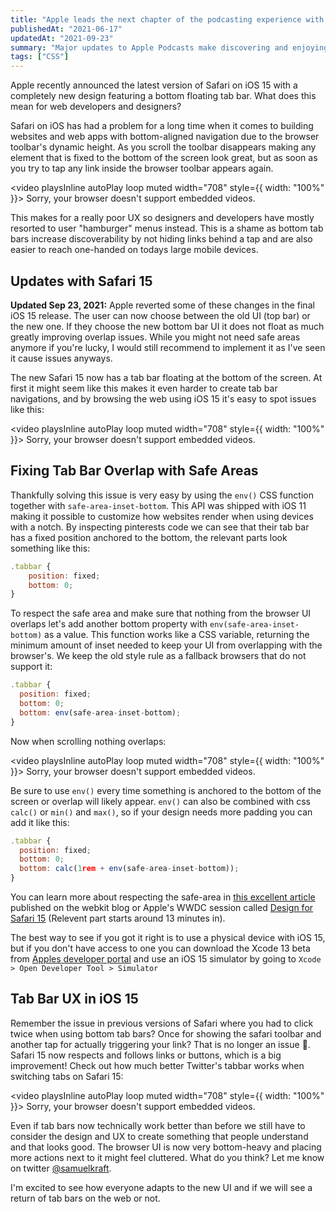 ```yaml
---
title: "Apple leads the next chapter of the podcasting experience with Apple Podcasts Subscriptions"
publishedAt: "2021-06-17"
updatedAt: "2021-09-23"
summary: "Major updates to Apple Podcasts make discovering and enjoying podcasts better than ever before"
tags: ["CSS"]
---
```


Apple recently announced the latest version of Safari on iOS 15 with a completely new design featuring a bottom floating tab bar. What does this mean for web developers and designers?

Safari on iOS has had a problem for a long time when it comes to building websites and web apps with bottom-aligned navigation due to the browser toolbar's dynamic height. As you scroll the toolbar disappears making any element that is fixed to the bottom of the screen look great, but as soon as you try to tap any link inside the browser toolbar appears again.

<video playsInline autoPlay loop muted width="708" style={{ width: "100%" }}>
  <source
    src="/blog/safari-15-bottom-tab-bars-web/twitter-bad.mp4"
    type="video/mp4"
  />
  Sorry, your browser doesn't support embedded videos.
</video>

This makes for a really poor UX so designers and developers have mostly resorted to user "hamburger" menus instead. This is a shame as bottom tab bars increase discoverability by not hiding links behind a tap and are also easier to reach one-handed on todays large mobile devices.

## Updates with Safari 15

<Warning type="info">
  <strong>Updated Sep 23, 2021:</strong>
  <span style={{ display: "block" }}>
    Apple reverted some of these changes in the final iOS 15 release. The user
    can now choose between the old UI (top bar) or the new one. If they choose
    the new bottom bar UI it does not float as much greatly improving overlap
    issues. While you might not need safe areas anymore if you're lucky, I would
    still recommend to implement it as I've seen it cause issues anyways.
  </span>
</Warning>

The new Safari 15 now has a tab bar floating at the bottom of the screen. At first it might seem like this makes it even harder to create tab bar navigations, and by browsing the web using iOS 15 it's easy to spot issues like this:

<video playsInline autoPlay loop muted width="708" style={{ width: "100%" }}>
  <source
    src="/blog/safari-15-bottom-tab-bars-web/pinterest-bad.mp4"
    type="video/mp4"
  />
  Sorry, your browser doesn't support embedded videos.
</video>

## Fixing Tab Bar Overlap with Safe Areas

Thankfully solving this issue is very easy by using the `env()` CSS function together with `safe-area-inset-bottom`. This API was shipped with iOS 11 making it possible to customize how websites render when using devices with a notch. By inspecting pinterests code we can see that their tab bar has a fixed position anchored to the bottom, the relevant parts look something like this:

```jsx
.tabbar {
	position: fixed;
	bottom: 0;
}
```

To respect the safe area and make sure that nothing from the browser UI overlaps let's add another bottom property with `env(safe-area-inset-bottom)` as a value. This function works like a CSS variable, returning the minimum amount of inset needed to keep your UI from overlapping with the browser's. We keep the old style rule as a fallback browsers that do not support it:

```jsx {4}
.tabbar {
  position: fixed;
  bottom: 0;
  bottom: env(safe-area-inset-bottom);
}
```

Now when scrolling nothing overlaps:

<video playsInline autoPlay loop muted width="708" style={{ width: "100%" }}>
  <source
    src="/blog/safari-15-bottom-tab-bars-web/pinterest-good.mp4"
    type="video/mp4"
  />
  Sorry, your browser doesn't support embedded videos.
</video>

Be sure to use `env()` every time something is anchored to the bottom of the screen or overlap will likely appear. `env()` can also be combined with css `calc()` or `min()` and `max()`, so if your design needs more padding you can add it like this:

```jsx {4}
.tabbar {
  position: fixed;
  bottom: 0;
  bottom: calc(1rem + env(safe-area-inset-bottom));
}
```

You can learn more about respecting the safe-area in [this excellent article](https://webkit.org/blog/7929/designing-websites-for-iphone-x/) published on the webkit blog or Apple's WWDC session called [Design for Safari 15](https://developer.apple.com/videos/play/wwdc2021/10029/?time=777&t=66) (Relevent part starts around 13 minutes in).

The best way to see if you got it right is to use a physical device with iOS 15, but if you don't have access to one you can download the Xcode 13 beta from [Apples developer portal](https://developer.apple.com/download/) and use an iOS 15 simulator by going to `Xcode > Open Developer Tool > Simulator`

## Tab Bar UX in iOS 15

Remember the issue in previous versions of Safari where you had to click twice when using bottom tab bars? Once for showing the safari toolbar and another tap for actually triggering your link? That is no longer an issue 🙌. Safari 15 now respects and follows links or buttons, which is a big improvement! Check out how much better Twitter's tabbar works when switching tabs on Safari 15:

<video playsInline autoPlay loop muted width="708" style={{ width: "100%" }}>
  <source
    src="/blog/safari-15-bottom-tab-bars-web/twitter-good.mp4"
    type="video/mp4"
  />
  Sorry, your browser doesn't support embedded videos.
</video>

Even if tab bars now technically work better than before we still have to consider the design and UX to create something that people understand and that looks good. The browser UI is now very bottom-heavy and placing more actions next to it might feel cluttered. What do you think? Let me know on twitter [@samuelkraft](https://twitter.com/samuelkraft).

I'm excited to see how everyone adapts to the new UI and if we will see a return of tab bars on the web or not.
